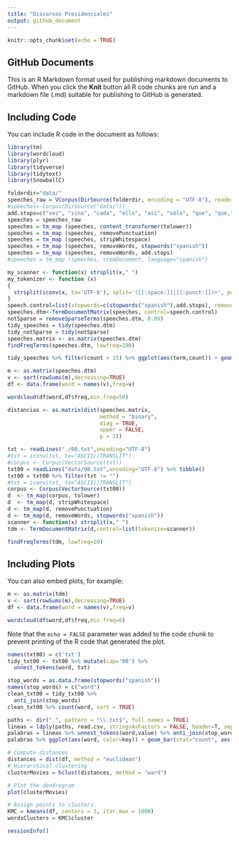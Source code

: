```yaml
---
title: "Discursos Presidenciales"
output: github_document
---
```


```r
knitr::opts_chunk$set(echo = TRUE)
```

## GitHub Documents

This is an R Markdown format used for publishing markdown documents to GitHub. When you click the **Knit** button all R code chunks are run and a markdown file (.md) suitable for publishing to GitHub is generated.

## Including Code

You can include R code in the document as follows:

```r
library(tm)
library(wordcloud)
library(plyr)
library(tidyverse)
library(tidytext)
library(SnowballC)
```
```r
folderdir="data/"
speeches_raw = VCorpus(DirSource(folderdir, encoding = "UTF-8"), readerControl=list(reader=readPlain,language="es"))
#speeches<-Corpus(DirSource("data/"))
add.stops=c("vez", "sino", "cada", "ello", "así", "sólo", "que", "que,", "señorías", "señorías,","gobierno","política","españa","españoles","país","ser","hacia","años","debe")
speeches = speeches_raw
speeches = tm_map (speeches, content_transformer(tolower))
speeches = tm_map (speeches, removePunctuation)
speeches = tm_map (speeches, stripWhitespace)
speeches = tm_map (speeches, removeWords, stopwords("spanish"))
speeches = tm_map (speeches, removeWords, add.stops)
#speeches = tm_map (speeches, stemDocument, language="spanish")

my_scanner <- function(x) strsplit(x," ")
my_tokenizer <- function (x) 
{
  strsplit(iconv(x, to='UTF-8'), split='([[:space:]]|[[:punct:]])+', perl=F)[[1]]
}
speech.control=list(stopwords=c(stopwords("spanish"),add.stops), removeNumbers=FALSE, removePunctuation=FALSE) #, tokenize=my_tokenizer
speeches.dtm<-TermDocumentMatrix(speeches, control=speech.control)
notSparse = removeSparseTerms(speeches.dtm, 0.99)
tidy_speeches = tidy(speeches.dtm)
tidy_notSparse = tidy(notSparse)
speeches.matrix <- as.matrix(speeches.dtm)
findFreqTerms(speeches.dtm, lowfreq=100)
```
```r
tidy_speeches %>% filter(count > 15) %>% ggplot(aes(term,count)) + geom_bar(stat="identity", aes(colour=document, alpha=1/2)) + facet_wrap(~document, scales = "free", ncol = 1) + theme(legend.position="none")
```

```r
m <- as.matrix(speeches.dtm)
v <- sort(rowSums(m),decreasing=TRUE)
df <- data.frame(word = names(v),freq=v)
```


```r
wordcloud(df$word,df$freq,min.freq=50)
```
```r
distancias <- as.matrix(dist(speeches.matrix, 
                             method = "binary", 
                             diag = TRUE, 
                             upper = FALSE, 
                             p = 2))
```

```r
txt <- readLines("./00.txt",encoding="UTF-8")
#txt = iconv(txt, to="ASCII//TRANSLIT")
#corpus <- Corpus(VectorSource(txt))
txt00 = readLines("data/00.txt",encoding="UTF-8") %>% tibble()
txt00 = txt00 %>% filter(txt != "")
#txt = iconv(txt, to="ASCII//TRANSLIT")
corpus <- Corpus(VectorSource(txt00))
d  <- tm_map(corpus, tolower)
d  <- tm_map(d, stripWhitespace)
d <- tm_map(d, removePunctuation)
d <- tm_map(d, removeWords, stopwords("spanish"))
scanner <- function(x) strsplit(x," ")
tdm <- TermDocumentMatrix(d,control=list(tokenize=scanner))

findFreqTerms(tdm, lowfreq=20)

```

## Including Plots

You can also embed plots, for example:
```r
m <- as.matrix(tdm)
v <- sort(rowSums(m),decreasing=TRUE)
df <- data.frame(word = names(v),freq=v)
```


```r
wordcloud(df$word,df$freq,min.freq=6)
```

Note that the `echo = FALSE` parameter was added to the code chunk to prevent printing of the R code that generated the plot.

```r

names(txt00) = c('txt')
tidy_txt00 <- txt00 %>% mutate(cap='00') %>% 
  unnest_tokens(word, txt)

stop_words = as.data.frame(stopwords("spanish"))
names(stop_words) = c("word")
clean_txt00 = tidy_txt00 %>% 
  anti_join(stop_words)
clean_txt00 %>% count(word, sort = TRUE) 

```

```r
paths <- dir(".", pattern = "\\.txt$", full.names = TRUE)
lineas = ldply(paths, read.csv, stringsAsFactors = FALSE, header=T, sep="\t", encoding = 'UTF-8') %>% gather(na.rm = TRUE)
palabras = lineas %>% unnest_tokens(word,value) %>% anti_join(stop_words)
palabras %>% ggplot(aes(word, color=key)) + geom_bar(stat="count", aes(color=key)) + facet_grid(.~key)
```
```r
# Compute distances
distances = dist(df, method = "euclidean")
# Hierarchical clustering
clusterMovies = hclust(distances, method = "ward") 

# Plot the dendrogram
plot(clusterMovies)
```

```r
# Assign points to clusters
KMC = kmeans(df, centers = 3, iter.max = 1000)
wordsClusters = KMC$cluster
```



```r
sessionInfo()
```

